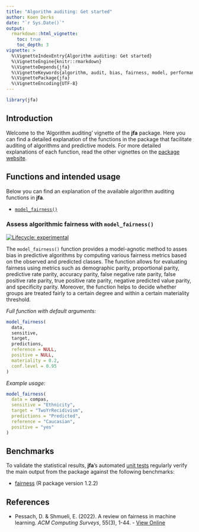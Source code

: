 ```yaml
---
title: "Algorithm auditing: Get started"
author: Koen Derks
date: "`r Sys.Date()`"
output: 
  rmarkdown::html_vignette:
    toc: true
    toc_depth: 3
vignette: >
  %\VignetteIndexEntry{Algorithm auditing: Get started}
  %\VignetteEngine{knitr::rmarkdown}
  %\VignetteDepends{jfa}
  %\VignetteKeywords{algorithm, audit, bias, fairness, model, performance}
  %\VignettePackage{jfa}
  %\VignetteEncoding{UTF-8}
---
```


```r
library(jfa)
```

## Introduction

Welcome to the 'Algorithm auditing' vignette of the **jfa** package. Here you
can find a detailed explanation of the functions in the package that facilitate
auditing of algorithms and predictive models. For more detailed explanations of
each function, read the other vignettes on the
[package website](https://koenderks.github.io/jfa/).

## Functions and intended usage

Below you can find an explanation of the available algorithm auditing functions
in **jfa**.

- [`model_fairness()`](#assess-algorithmic-fairness-with-model_fairness)

### Assess algorithmic fairness with `model_fairness()`

[![Lifecycle: experimental](https://img.shields.io/badge/lifecycle-experimental-orange.svg)](https://lifecycle.r-lib.org/articles/stages.html#experimental)

The `model_fairness()` function provides a model-agnotic method to asses bias
in predictive algorithms  by computing various fairness metrics based on the
observed and predicted classes. The function allows for evaluating fairness
using metrics such as demographic parity, proportional parity, predictive rate
parity, accuracy parity, false negative rate parity, false positive rate parity,
true positive rate parity, negative predicted value parity, and specificity
parity. Moreover, the function helps to decide whether groups are treated fairly
to a certain degree and within a certain materiality threshold.

*Full function with default arguments:*

```r
model_fairness(
  data,
  sensitive,
  target,
  predictions,
  reference = NULL,
  positive = NULL,
  materiality = 0.2,
  conf.level = 0.95
)
```

*Example usage:*

```r
model_fairness(
  data = compas,
  sensitive = "Ethnicity",
  target = "TwoYrRecidivism",
  predictions = "Predicted",
  reference = "Caucasian",
  positive = "yes"
)
```

## Benchmarks

To validate the statistical results, **jfa**'s automated
[unit tests](https://github.com/koenderks/jfa/tree/development/tests/testthat)
regularly verify the main output from the package against the following
benchmarks:

- [fairness](https://cran.r-project.org/package=fairness) (R package version 1.2.2)

## References

- Pessach, D. & Shmueli, E. (2022). A review on fairness in machine learning. *ACM Computing Surveys*, 55(3), 1-44. - [View Online](https://doi.org/10.1145/3494672)
